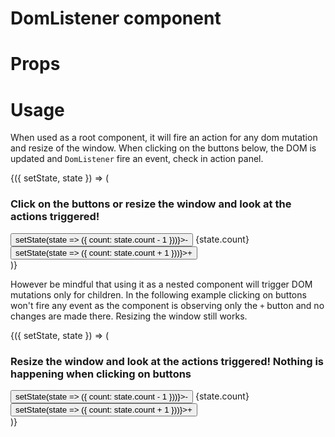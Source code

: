 
<Meta title="MDX|DomListener" component={DomListener} />

# DomListener component

<Description of={DomListener} />

# Props

<Props of={DomListener} />

# Usage

When used as a root component, it will fire an action for any dom mutation and resize of the window. When clicking on the buttons below, the DOM is updated and `DomListener` fire an event, check in action panel.

<Preview withSource>
  <Story name="as root component">
    <DomListener onUpdate={action("update")}>
      <Component initialState={{ count: 0 }}>
        {({ setState, state }) => (
          <div>
            <h3>Click on the buttons or resize the window and look at the actions triggered!</h3>
            <button onClick={() => setState(state => ({ count: state.count - 1 }))}>-</button>
            <span> {state.count} </span>
            <button onClick={() => setState(state => ({ count: state.count + 1 }))}>+</button>
          </div>
        )}
      </Component>
    </DomListener>
  </Story>
</Preview>

However be mindful that using it as a nested component will trigger DOM mutations only for children. In the following example clicking on buttons won't fire any event as the component is observing only the `+` button and no changes are made there. Resizing the window still works.

<Preview withSource>
  <Story name="as a nested component">
    <Component initialState={{ count: 0 }}>
      {({ setState, state }) => (
        <div>
          <h3>Resize the window and look at the actions triggered! Nothing is happening when clicking on buttons</h3>
          <button onClick={() => setState(state => ({ count: state.count - 1 }))}>-</button>
          <span> {state.count} </span>
          <DomListener onUpdate={action("update")}>
            <button onClick={() => setState(state => ({ count: state.count + 1 }))}>+</button>
          </DomListener>
        </div>
      )}
    </Component>
  </Story>
</Preview>
